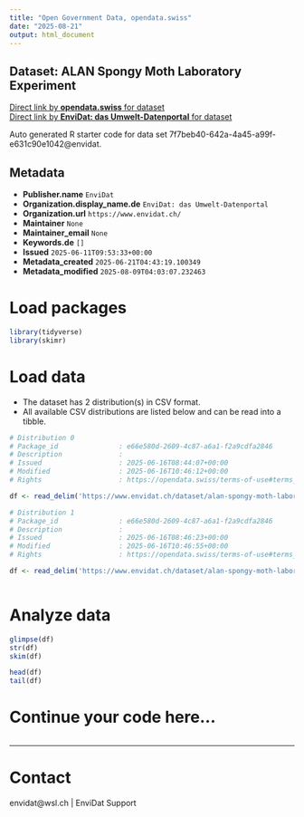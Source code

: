 ```yaml
---
title: "Open Government Data, opendata.swiss"
date: "2025-08-21"
output: html_document
---
```


## Dataset: ALAN Spongy Moth Laboratory Experiment



[Direct link by **opendata.swiss** for dataset](https://opendata.swiss/de/dataset/alan-spongy-moth-laboratory-experiment)<br>
[Direct link by **EnviDat: das Umwelt-Datenportal** for dataset](https://www.envidat.ch/#/metadata/alan-spongy-moth-laboratory-experiment)

Auto generated R starter code for data set 7f7beb40-642a-4a45-a99f-e631c90e1042@envidat.

## Metadata

- **Publisher.name** `EnviDat`
- **Organization.display_name.de** `EnviDat: das Umwelt-Datenportal`
- **Organization.url** `https://www.envidat.ch/`
- **Maintainer** `None`
- **Maintainer_email** `None`
- **Keywords.de** `[]`
- **Issued** `2025-06-11T09:53:33+00:00`
- **Metadata_created** `2025-06-21T04:43:19.100349`
- **Metadata_modified** `2025-08-09T04:03:07.232463`


# Load packages

```r

library(tidyverse)
library(skimr)

```

# Load data

-   The dataset has 2 distribution(s) in CSV format.
-   All available CSV distributions are listed below and can be read into a tibble.

```r

# Distribution 0
# Package_id               : e66e580d-2609-4c87-a6a1-f2a9cdfa2846
# Description              : 
# Issued                   : 2025-06-16T08:44:07+00:00
# Modified                 : 2025-06-16T10:46:12+00:00
# Rights                   : https://opendata.swiss/terms-of-use#terms_open

df <- read_delim('https://www.envidat.ch/dataset/alan-spongy-moth-laboratory-experiment/resource/401242a6-4430-4725-8c41-263a4f769041')

# Distribution 1
# Package_id               : e66e580d-2609-4c87-a6a1-f2a9cdfa2846
# Description              : 
# Issued                   : 2025-06-16T08:46:23+00:00
# Modified                 : 2025-06-16T10:46:55+00:00
# Rights                   : https://opendata.swiss/terms-of-use#terms_open

df <- read_delim('https://www.envidat.ch/dataset/alan-spongy-moth-laboratory-experiment/resource/c93124fd-448c-403b-bc42-70f4b6722636')



```

# Analyze data

```r

glimpse(df)
str(df)
skim(df)

head(df)
tail(df)

```

# Continue your code here...

```r

```

------------------------------------------------------------------------

# Contact

envidat@wsl.ch | EnviDat Support
